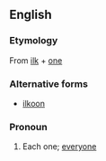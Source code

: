 ==English==

===Etymology===
From [[ilk]] + [[one]]

===Alternative forms===
* [[ilkoon]]

===Pronoun===
{{en-pron}}

# {{label|en|obsolete}} Each one; [[everyone]]
#: {{rfquotek|Geoffrey Chaucer}}
